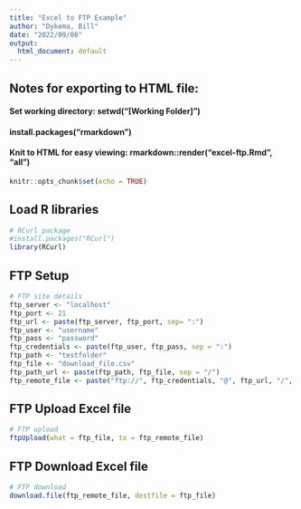 ```yaml
---
title: "Excel to FTP Example"
author: "Dykema, Bill"
date: "2022/09/08"
output:
  html_document: default
---
```


## Notes for exporting to HTML file:
#### Set working directory: setwd("[Working Folder]")
#### install.packages("rmarkdown")
#### Knit to HTML for easy viewing: rmarkdown::render("excel-ftp.Rmd", "all")

```r
knitr::opts_chunk$set(echo = TRUE)
```

## Load R libraries
```r

# RCurl package
#install.packages("RCurl")
library(RCurl)

```

## FTP Setup
```r

# FTP site details
ftp_server <- "localhost"
ftp_port <- 21
ftp_url <- paste(ftp_server, ftp_port, sep= ":")
ftp_user <- "username"
ftp_pass <- "password"
ftp_credentials <- paste(ftp_user, ftp_pass, sep = ":")
ftp_path <- "testfolder"
ftp_file <- "download_file.csv"
ftp_path_url <- paste(ftp_path, ftp_file, sep = "/")
ftp_remote_file <- paste("ftp://", ftp_credentials, "@", ftp_url, "/", ftp_path_url, sep = "")

```

## FTP Upload Excel file
```r

# FTP upload
ftpUpload(what = ftp_file, to = ftp_remote_file)

```

## FTP Download Excel file
```r

# FTP download
download.file(ftp_remote_file, destfile = ftp_file)

```